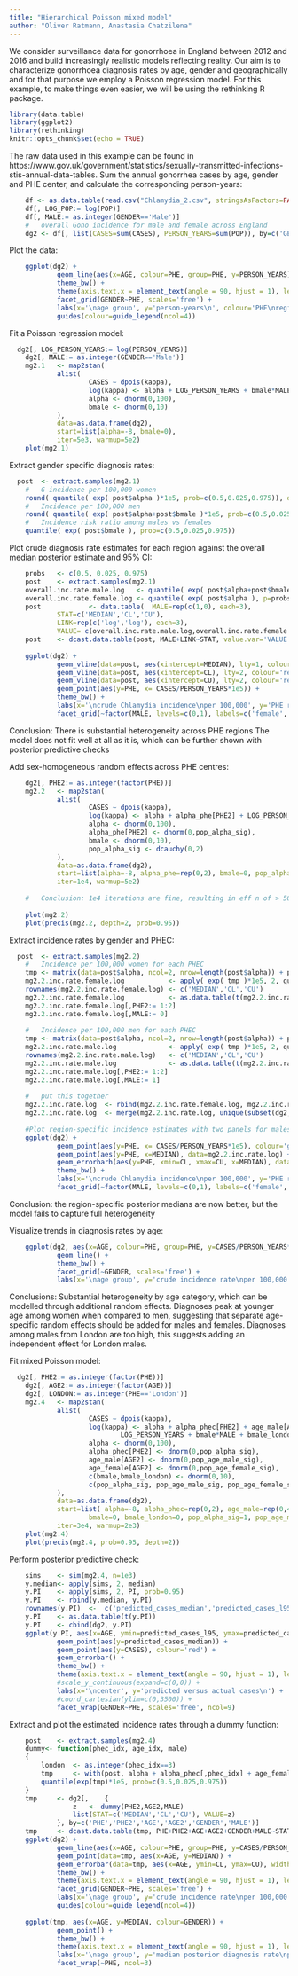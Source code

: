 ```yaml
---
title: "Hierarchical Poisson mixed model"
author: "Oliver Ratmann, Anastasia Chatzilena"
---
```


We consider surveillance data for gonorrhoea in England between 2012 and 2016 and build increasingly realistic models reflecting reality. Our aim is to characterize gonorrhoea diagnosis rates by age, gender and geographically and for that purpose we employ a Poisson regression model.
For this example, to make things even easier, we will be using the rethinking R package.

```r
library(data.table)
library(ggplot2)
library(rethinking)
knitr::opts_chunk$set(echo = TRUE)
```

The raw data used in this example can be found in https://www.gov.uk/government/statistics/sexually-transmitted-infections-stis-annual-data-tables.
Sum the annual gonorrhea cases by age, gender and PHE center, and calculate the corresponding person-years:

```r
	df <- as.data.table(read.csv("Chlamydia_2.csv", stringsAsFactors=FALSE))
	df[, LOG_POP:= log(POP)]
	df[, MALE:= as.integer(GENDER=='Male')]
	#	overall Gono incidence for male and female across England
	dg2	<- df[, list(CASES=sum(CASES), PERSON_YEARS=sum(POP)), by=c('GENDER','PHE','AGE')]	
```

Plot the data:

```r
	ggplot(dg2) +
			geom_line(aes(x=AGE, colour=PHE, group=PHE, y=PERSON_YEARS)) +
			theme_bw() +
			theme(axis.text.x = element_text(angle = 90, hjust = 1), legend.position='bottom') +	
			facet_grid(GENDER~PHE, scales='free') +
			labs(x='\nage group', y='person-years\n', colour='PHE\nregion') +
			guides(colour=guide_legend(ncol=4))
```

Fit a Poisson regression model:
	
```r
  dg2[, LOG_PERSON_YEARS:= log(PERSON_YEARS)]
	dg2[, MALE:= as.integer(GENDER=='Male')]
	mg2.1	<- map2stan(
			alist(
					CASES ~ dpois(kappa),
					log(kappa) <- alpha + LOG_PERSON_YEARS + bmale*MALE,
					alpha <- dnorm(0,100),
					bmale <- dnorm(0,10)					
			),
			data=as.data.frame(dg2), 
			start=list(alpha=-8, bmale=0),
			iter=5e3, warmup=5e2)	
	plot(mg2.1)
```
	
Extract gender specific diagnosis rates:
	
```r
  post	<- extract.samples(mg2.1)
	#	G incidence per 100,000 women
	round( quantile( exp( post$alpha )*1e5, prob=c(0.5,0.025,0.975)), d=3)
	#	Incidence per 100,000 men
	round( quantile( exp( post$alpha+post$bmale )*1e5, prob=c(0.5,0.025,0.975)), d=3)
	#	Incidence risk ratio among males vs females
	quantile( exp( post$bmale ), prob=c(0.5,0.025,0.975))	
```	
	
Plot crude diagnosis rate estimates for each region against the overall median posterior estimate and 95% CI: 

```r
	probs	<- c(0.5, 0.025, 0.975)
	post	<- extract.samples(mg2.1)
	overall.inc.rate.male.log 	<- quantile( exp( post$alpha+post$bmale ), p=probs) * 1e5
	overall.inc.rate.female.log <- quantile( exp( post$alpha ), p=probs) * 1e5
	post			<- data.table(	MALE=rep(c(1,0), each=3),
			STAT=c('MEDIAN','CL','CU'),
			LINK=rep(c('log','log'), each=3),
			VALUE= c(overall.inc.rate.male.log,overall.inc.rate.female.log))
	post	<- dcast.data.table(post, MALE+LINK~STAT, value.var='VALUE')	
	
	ggplot(dg2) +
			geom_vline(data=post, aes(xintercept=MEDIAN), lty=1, colour='red') +
			geom_vline(data=post, aes(xintercept=CL), lty=2, colour='red') +
			geom_vline(data=post, aes(xintercept=CU), lty=2, colour='red') +
			geom_point(aes(y=PHE, x= CASES/PERSON_YEARS*1e5)) +
			theme_bw() +			
			labs(x='\ncrude Chlamydia incidence\nper 100,000', y='PHE region') +
			facet_grid(~factor(MALE, levels=c(0,1), labels=c('female','male')), scales='free')
```
Conclusion: There is substantial heterogeneity across PHE regions
The model does not fit well at all as it is, which can be further shown with posterior predictive checks

Add sex-homogeneous random effects across PHE centres:

```r
	dg2[, PHE2:= as.integer(factor(PHE))]
	mg2.2	<- map2stan(
			alist(
					CASES ~ dpois(kappa),
					log(kappa) <- alpha + alpha_phe[PHE2] + LOG_PERSON_YEARS + bmale*MALE,					
					alpha <- dnorm(0,100),
					alpha_phe[PHE2] <- dnorm(0,pop_alpha_sig),
					bmale <- dnorm(0,10),
					pop_alpha_sig <- dcauchy(0,2)
			),
			data=as.data.frame(dg2), 
			start=list(alpha=-8, alpha_phe=rep(0,2), bmale=0, pop_alpha_sig=1),
			iter=1e4, warmup=5e2)
	
	#	Conclusion: 1e4 iterations are fine, resulting in eff n of > 500. this is enough for 95% credibility intervals
	
	plot(mg2.2)
	plot(precis(mg2.2, depth=2, prob=0.95))
```	

Extract incidence rates by gender and PHEC:

```r
  post	<- extract.samples(mg2.2)
	#	Incidence per 100,000 women for each PHEC
	tmp	<- matrix(data=post$alpha, ncol=2, nrow=length(post$alpha)) + post$alpha_phe	
	mg2.2.inc.rate.female.log			<- apply( exp( tmp )*1e5, 2, quantile, prob=c(0.5,0.025,0.975))
	rownames(mg2.2.inc.rate.female.log)	<- c('MEDIAN','CL','CU')	
	mg2.2.inc.rate.female.log			<- as.data.table(t(mg2.2.inc.rate.female.log))
	mg2.2.inc.rate.female.log[,PHE2:= 1:2]		
	mg2.2.inc.rate.female.log[,MALE:= 0]
	
	#	Incidence per 100,000 men for each PHEC
	tmp	<- matrix(data=post$alpha, ncol=2, nrow=length(post$alpha)) + post$alpha_phe + matrix(data=post$bmale, ncol=2, nrow=length(post$bmale))	
	mg2.2.inc.rate.male.log				<- apply( exp( tmp )*1e5, 2, quantile, prob=c(0.5,0.025,0.975))
	rownames(mg2.2.inc.rate.male.log)	<- c('MEDIAN','CL','CU')	
	mg2.2.inc.rate.male.log				<- as.data.table(t(mg2.2.inc.rate.male.log))
	mg2.2.inc.rate.male.log[,PHE2:= 1:2]		
	mg2.2.inc.rate.male.log[,MALE:= 1]
	
	#	put this together
	mg2.2.inc.rate.log	<- rbind(mg2.2.inc.rate.female.log, mg2.2.inc.rate.male.log)
	mg2.2.inc.rate.log	<- merge(mg2.2.inc.rate.log, unique(subset(dg2, select=c(PHE, PHE2))), by='PHE2')	
	
	#Plot region-specific incidence estimates with two panels for males and females against the crude estimates
	ggplot(dg2) +
			geom_point(aes(y=PHE, x= CASES/PERSON_YEARS*1e5), colour='grey60') +
			geom_point(aes(y=PHE, x=MEDIAN), data=mg2.2.inc.rate.log) +
			geom_errorbarh(aes(y=PHE, xmin=CL, xmax=CU, x=MEDIAN), data=mg2.2.inc.rate.log, height=0.3) +
			theme_bw() +			
			labs(x='\ncrude Chlamydia incidence\nper 100,000', y='PHE region') +
			facet_grid(~factor(MALE, levels=c(0,1), labels=c('female','male')), scales='free')
```	
Conclusion: the region-specific posterior medians are now better, but the model fails to capture full heterogeneity


Visualize trends in diagnosis rates by age:

```r
	ggplot(dg2, aes(x=AGE, colour=PHE, group=PHE, y=CASES/PERSON_YEARS*1e5)) +
			geom_line() +
			theme_bw() +
			facet_grid(~GENDER, scales='free') +
			labs(x='\nage group', y='crude incidence rate\nper 100,000', colour='PHE\nregion')
```
Conclusions:
Substantial heterogeneity by age category, which can be modelled through additional random effects.
Diagnoses peak at younger age among women when compared to men, suggesting that separate age-specific random effects should be added for males and females.
Diagnoses among males from London are too high, this suggests adding an independent effect for London males.


Fit mixed Poisson model:

```r
  dg2[, PHE2:= as.integer(factor(PHE))]
	dg2[, AGE2:= as.integer(factor(AGE))]
	dg2[, LONDON:= as.integer(PHE=='London')]
	mg2.4	<- map2stan(
			alist(
					CASES ~ dpois(kappa),
					log(kappa) <- alpha + alpha_phec[PHE2] + age_male[AGE2]*MALE + age_female[AGE2]*(1-MALE) + 
							LOG_PERSON_YEARS + bmale*MALE + bmale_london*MALE*LONDON, 
					alpha <- dnorm(0,100),
					alpha_phec[PHE2] <- dnorm(0,pop_alpha_sig),
					age_male[AGE2] <- dnorm(0,pop_age_male_sig),
					age_female[AGE2] <- dnorm(0,pop_age_female_sig),
					c(bmale,bmale_london) <- dnorm(0,10),
					c(pop_alpha_sig, pop_age_male_sig, pop_age_female_sig) <- dexp(3)
			),
			data=as.data.frame(dg2), 
			start=list(	alpha=-8, alpha_phec=rep(0,2), age_male=rep(0,4), age_female=rep(0,4), 
					bmale=0, bmale_london=0, pop_alpha_sig=1, pop_age_male_sig=1, pop_age_female_sig=1),
			iter=3e4, warmup=2e3)
	plot(mg2.4)
	plot(precis(mg2.4, prob=0.95, depth=2))	
```	
	
Perform posterior predictive check:

```r
	sims 	<- sim(mg2.4, n=1e3)
	y.median<- apply(sims, 2, median)
	y.PI 	<- apply(sims, 2, PI, prob=0.95)
	y.PI	<- rbind(y.median, y.PI)
	rownames(y.PI)	<-  c('predicted_cases_median','predicted_cases_l95','predicted_cases_u95')
	y.PI	<- as.data.table(t(y.PI))
	y.PI	<- cbind(dg2, y.PI)
	ggplot(y.PI, aes(x=AGE, ymin=predicted_cases_l95, ymax=predicted_cases_u95)) +
			geom_point(aes(y=predicted_cases_median)) + 
			geom_point(aes(y=CASES), colour='red') +
			geom_errorbar() +
			theme_bw() +			
			theme(axis.text.x = element_text(angle = 90, hjust = 1), legend.position='bottom') +
			#scale_y_continuous(expand=c(0,0)) +
			labs(x='\ncenter', y='predicted versus actual cases\n') +
			#coord_cartesian(ylim=c(0,3500)) +
			facet_wrap(GENDER~PHE, scales='free', ncol=9)
```
	
Extract and plot the estimated incidence rates through a dummy function:

```r
	post	<- extract.samples(mg2.4)
	dummy<- function(phec_idx, age_idx, male)
	{
		london	<- as.integer(phec_idx==3)
		tmp		<- with(post, alpha + alpha_phec[,phec_idx] + age_female[, age_idx]*(1-male) + age_male[, age_idx]*male + bmale*male + bmale_london*male*london)
		quantile(exp(tmp)*1e5, prob=c(0.5,0.025,0.975))						
	}
	tmp		<- dg2[, 	{
				z	<- dummy(PHE2,AGE2,MALE)
				list(STAT=c('MEDIAN','CL','CU'), VALUE=z)
			}, by=c('PHE','PHE2','AGE','AGE2','GENDER','MALE')]
	tmp		<- dcast.data.table(tmp, PHE+PHE2+AGE+AGE2+GENDER+MALE~STAT, value.var='VALUE')			
	ggplot(dg2) +
			geom_line(aes(x=AGE, colour=PHE, group=PHE, y=CASES/PERSON_YEARS*1e5)) +
			geom_point(data=tmp, aes(x=AGE, y=MEDIAN)) +
			geom_errorbar(data=tmp, aes(x=AGE, ymin=CL, ymax=CU), width=0.3) +
			theme_bw() +
			theme(axis.text.x = element_text(angle = 90, hjust = 1), legend.position='bottom') +	
			facet_grid(GENDER~PHE, scales='free') +
			labs(x='\nage group', y='crude incidence rate\nper 100,000', colour='PHE\nregion') +
			guides(colour=guide_legend(ncol=4))
	
	ggplot(tmp, aes(x=AGE, y=MEDIAN, colour=GENDER)) + 
			geom_point() +
			theme_bw() +
			theme(axis.text.x = element_text(angle = 90, hjust = 1), legend.position='bottom') +
			labs(x='\nage group', y='median posterior diagnosis rate\nper 100,000', colour='gender') +
			facet_wrap(~PHE, ncol=3)
```
